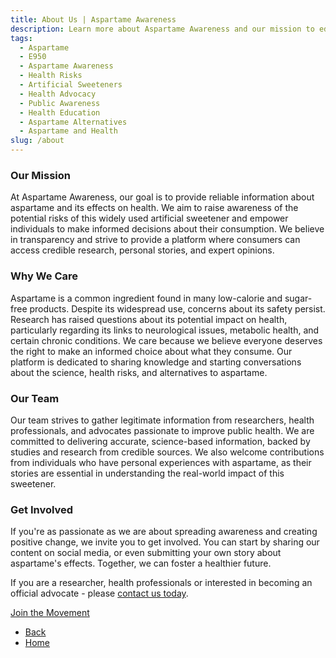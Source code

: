 ```yaml
---
title: About Us | Aspartame Awareness
description: Learn more about Aspartame Awareness and our mission to educate the public on the potential risks of aspartame consumption. Join us in spreading knowledge and advocating for healthier choices.
tags:
  - Aspartame
  - E950
  - Aspartame Awareness
  - Health Risks
  - Artificial Sweeteners
  - Health Advocacy
  - Public Awareness
  - Health Education
  - Aspartame Alternatives
  - Aspartame and Health
slug: /about
---
```


### Our Mission

At Aspartame Awareness, our goal is to provide reliable information about aspartame and its effects on health. We aim to raise awareness of the potential risks of this widely used artificial sweetener and empower individuals to make informed decisions about their consumption. We believe in transparency and strive to provide a platform where consumers can access credible research, personal stories, and expert opinions.

### Why We Care

Aspartame is a common ingredient found in many low-calorie and sugar-free products. Despite its widespread use, concerns about its safety persist. Research has raised questions about its potential impact on health, particularly regarding its links to neurological issues, metabolic health, and certain chronic conditions. We care because we believe everyone deserves the right to make an informed choice about what they consume. Our platform is dedicated to sharing knowledge and starting conversations about the science, health risks, and alternatives to aspartame.

### Our Team

Our team strives to gather legitimate information from researchers, health professionals, and advocates passionate to improve public health. We are committed to delivering accurate, science-based information, backed by studies and research from credible sources. We also welcome contributions from individuals who have personal experiences with aspartame, as their stories are essential in understanding the real-world impact of this sweetener.

### Get Involved

If you're as passionate as we are about spreading awareness and creating positive change, we invite you to get involved. You can start by sharing our content on social media, or even submitting your own story about aspartame's effects. Together, we can foster a healthier future.

If you are a researcher, health professionals or interested in becoming an official advocate - please [contact us today](/contact).

[Join the Movement](#)  
  

*   [Back](javascript:void\(0\);)
*   [Home](/)
